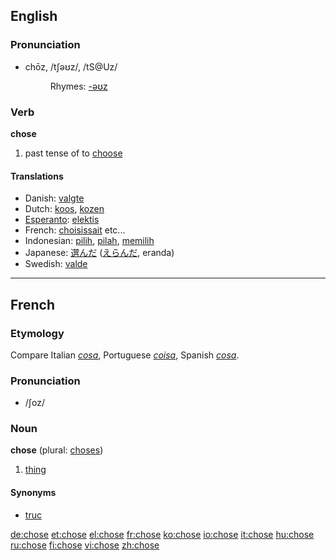 ==English==
=== Pronunciation ===
*chōz, /tʃəʊz/, /tS@Uz/
*:Rhymes: [[Rhymes:English:-əʊz|-əʊz]]

=== Verb ===
'''chose'''

# past tense of to [[choose]]


==== Translations ====
*Danish: [[valgte]]
*Dutch: [[koos]], [[kozen]]
*[[Esperanto]]: [[elektis]]
*French: [[choisissait]] etc...
*Indonesian: [[pilih]], [[pilah]], [[pilih|memilih]]
*Japanese: [[選んだ]] ([[えらんだ]], eranda)
*Swedish: [[valde]]

----

==French==

===Etymology===
Compare Italian ''[[cosa]]'', Portuguese ''[[coisa]]'', Spanish ''[[cosa]]''.

===Pronunciation===
* /ʃoz/

===Noun===
'''chose''' {{f}} (plural: [[choses]])

# [[thing]]

====Synonyms====
*[[truc]] {{m}}

[[de:chose]]
[[et:chose]]
[[el:chose]]
[[fr:chose]]
[[ko:chose]]
[[io:chose]]
[[it:chose]]
[[hu:chose]]
[[ru:chose]]
[[fi:chose]]
[[vi:chose]]
[[zh:chose]]
